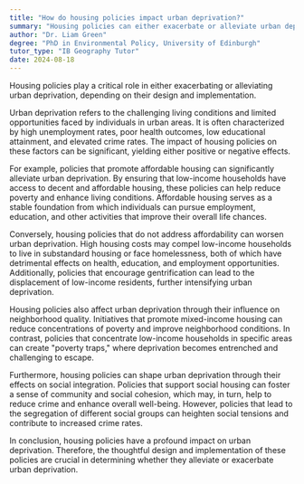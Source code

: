 ```yaml
---
title: "How do housing policies impact urban deprivation?"
summary: "Housing policies can either exacerbate or alleviate urban deprivation, depending on their design and implementation."
author: "Dr. Liam Green"
degree: "PhD in Environmental Policy, University of Edinburgh"
tutor_type: "IB Geography Tutor"
date: 2024-08-18
---
```


Housing policies play a critical role in either exacerbating or alleviating urban deprivation, depending on their design and implementation.

Urban deprivation refers to the challenging living conditions and limited opportunities faced by individuals in urban areas. It is often characterized by high unemployment rates, poor health outcomes, low educational attainment, and elevated crime rates. The impact of housing policies on these factors can be significant, yielding either positive or negative effects.

For example, policies that promote affordable housing can significantly alleviate urban deprivation. By ensuring that low-income households have access to decent and affordable housing, these policies can help reduce poverty and enhance living conditions. Affordable housing serves as a stable foundation from which individuals can pursue employment, education, and other activities that improve their overall life chances.

Conversely, housing policies that do not address affordability can worsen urban deprivation. High housing costs may compel low-income households to live in substandard housing or face homelessness, both of which have detrimental effects on health, education, and employment opportunities. Additionally, policies that encourage gentrification can lead to the displacement of low-income residents, further intensifying urban deprivation.

Housing policies also affect urban deprivation through their influence on neighborhood quality. Initiatives that promote mixed-income housing can reduce concentrations of poverty and improve neighborhood conditions. In contrast, policies that concentrate low-income households in specific areas can create "poverty traps," where deprivation becomes entrenched and challenging to escape.

Furthermore, housing policies can shape urban deprivation through their effects on social integration. Policies that support social housing can foster a sense of community and social cohesion, which may, in turn, help to reduce crime and enhance overall well-being. However, policies that lead to the segregation of different social groups can heighten social tensions and contribute to increased crime rates.

In conclusion, housing policies have a profound impact on urban deprivation. Therefore, the thoughtful design and implementation of these policies are crucial in determining whether they alleviate or exacerbate urban deprivation.
    